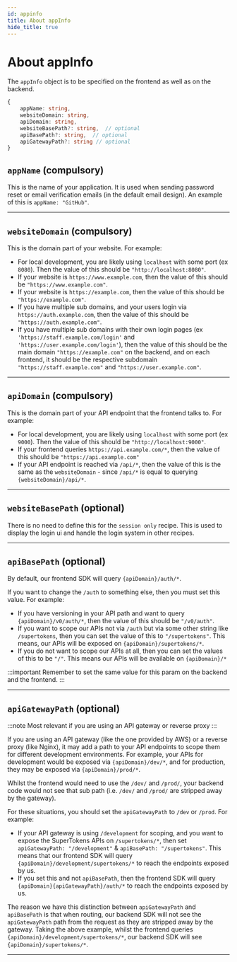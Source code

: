 ```yaml
---
id: appinfo
title: About appInfo
hide_title: true
---
```


# About appInfo

The `appInfo` object is to be specified on the frontend as well as on the backend.
```ts
{
    appName: string,
    websiteDomain: string,
    apiDomain: string,
    websiteBasePath?: string,  // optional
    apiBasePath?: string,  // optional
    apiGatewayPath?: string // optional
}
```

## `appName` (compulsory)
This is the name of your application. It is used when sending password reset or email verification emails (in the default email design). An example of this is `appName: "GitHub"`.

------------

## `websiteDomain` (compulsory)

This is the domain part of your website. For example:
- For local development, you are likely using `localhost` with some port (ex `8080`). Then the value of this should be `"http://localhost:8080"`.
- If your website is `https://www.example.com`, then the value of this should be `"https://www.example.com"`.
- If your website is `https://example.com`, then the value of this should be `"https://example.com"`.
- If you have multiple sub domains, and your users login via `https://auth.example.com`, then the value of this should be `"https://auth.example.com"`.
- If you have multiple sub domains with their own login pages (ex `'https://staff.example.com/login'` and `'https://user.example.com/login'`), then the value of this should be the main domain `"https://example.com"` on the backend, and on each frontend, it should be the respective subdomain `"https://staff.example.com"` and `"https://user.example.com"`.

------------

## `apiDomain` (compulsory)

This is the domain part of your API endpoint that the frontend talks to. For example:
- For local development, you are likely using `localhost` with some port (ex `9000`). Then the value of this should be `"http://localhost:9000"`.
- If your frontend queries `https://api.example.com/*`, then the value of this should be `"https://api.example.com"`
- If your API endpoint is reached via `/api/*`, then the value of this is the same as the `websiteDomain` - since `/api/*` is equal to querying `{websiteDomain}/api/*`.

------------

## `websiteBasePath` (optional)

There is no need to define this for the `session only` recipe. This is used to display the login ui and handle the login system in other recipes.

------------

## `apiBasePath` (optional)

By default, our frontend SDK will query `{apiDomain}/auth/*`.

If you want to change the `/auth` to something else, then you must set this value. For example:
- If you have versioning in your API path and want to query `{apiDomain}/v0/auth/*`, then the value of this should be `"/v0/auth"`.
- If you want to scope our APIs not via `/auth` but via some other string like `/supertokens`, then you can set the value of this to `"/supertokens"`. This means, our APIs will be exposed on `{apiDomain}/supertokens/*`.
- If you do not want to scope our APIs at all, then you can set the values of this to be `"/"`. This means our APIs will be available on `{apiDomain}/*`

:::important
Remember to set the same value for this param on the backend and the frontend.
:::

------------

## `apiGatewayPath` (optional)

:::note
Most relevant if you are using an API gateway or reverse proxy
:::

If you are using an API gateway (like the one provided by AWS) or a reverse proxy (like Nginx), it may add a path to your API endpoints to scope them for different development environments. For example, your APIs for development would be exposed via `{apiDomain}/dev/*`, and for production, they may be exposed via `{apiDomain}/prod/*`.

Whilst the frontend would need to use the `/dev/` and `/prod/`, your backend code would not see that sub path (i.e. `/dev/` and `/prod/` are stripped away by the gateway). 

For these situations, you should set the `apiGatewayPath` to `/dev` or `/prod`. For example:
- If your API gateway is using `/development` for scoping, and you want to expose the SuperTokens APIs on `/supertokens/*`, then set `apiGatewayPath: "/development"` & `apiBasePath: "/supertokens"`. This means that our frontend SDK will query `{apiDomain}/development/supertokens/*` to reach the endpoints exposed by us.
- If you set this and not `apiBasePath`, then the frontend SDK will query `{apiDomain}{apiGatewayPath}/auth/*` to reach the endpoints exposed by us.

The reason we have this distinction between `apiGatewayPath` and `apiBasePath` is that when routing, our backend SDK will not see the `apiGatewayPath` path from the request as they are stripped away by the gateway. Taking the above example, whilst the frontend queries `{apiDomain}/development/supertokens/*`, our backend SDK will see `{apiDomain}/supertokens/*`.

------------
